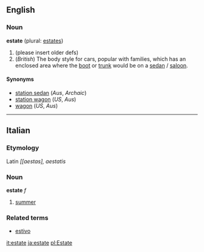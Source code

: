 {{rfc}}
==English==

===Noun===
'''estate''' (plural: [[estates]])

# (please insert older defs)
# (''British'') The body style for cars, popular with families, which has an enclosed area where the [[boot]] or [[trunk]] would be on a [[sedan]] / [[saloon]].

====Synonyms====
*[[station sedan]] (''Aus'', ''Archaic'')
*[[station wagon]] (''US'', ''Aus'')
*[[wagon]] (''US'', ''Aus'')

----

==Italian==
===Etymology===
Latin ''[[aestas], aestatis''
===Noun===
'''estate''' ''f''

#[[summer]]

===Related terms===
*[[estivo]]

[[it:estate]]
[[ja:estate]]
[[pl:Estate]]